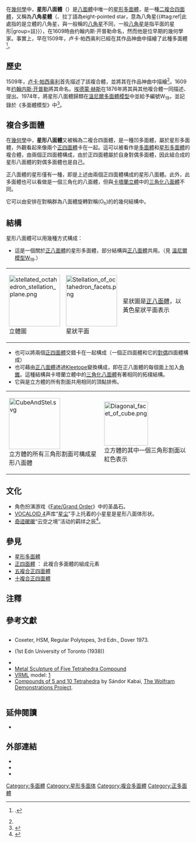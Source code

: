 {{Polyhedronbox
| name = 星形八面體
| polyhedron = 星形八面體
| imagename = Compound of two tetrahedra.png
| rotating = Compound of two tetrahedra.png
| rinfo = (點選檢視旋轉模型)
| Type = 複合正多面體
| Face = 8
| Edge = 12
| Vertice = 8
| Face_type = 8個正三角形
| Compound_count=2
| Compound_type=2個[[正四面體|正四面體]]
| Schläfli = <nowiki>{{3,3}}</nowiki><br />a{4,3}<br />ß{2,4}<br />ßr{2,2}
| Coxeter_diagram = {4,3}[2{3,3}]{3,4}<ref>Regular polytopes, pp.48-50, p.98</ref>
| Symmetry_group = [[Chirality_(mathematics)|chiral]] [[Octahedral_symmetry|octahedral]] (''Oh'')
| Rotation_group = [[Chirality_(mathematics)|chiral]] [[Tetrahedral_symmetry|tetrahedral]] (''Td'')
| Index_references = [[溫尼爾多面體模型列表|W<sub>19</sub>]]
| dual = 二複合正四面體
| elseimage = {{Polyhedronstar
| Stdg_image = Stellation_of_octahedron_facets.png
| Stdg = 
| core_image = Octahedron.png
| core =  [[Stellations_of_octahedron|正八面体]]
| Convex_hull_image = Hexahedron.png
| Convex_hull =  [[正六面体|正六面体]]
}}
}}
在[[幾何學|幾何學]]中，'''星形八面體'''（{{lang-en|Stellated octahedron}}）是[[八面體|八面體]]中唯一的[[星形多面體|星形多面體]]，是一種[[二複合四面體|二複合四面體]]，又稱為'''八角星體'''（{{lang-en|stella octangula}}、拉丁語為eight-pointed star，意為八角星{{#tag:ref|此處指的是立體的八角星，與一般稱的[[八角星|八角星]]不同，一般[[八角星|八角星]]是指平面的星形|group=註}}），在1609時由约翰内斯·开普勒命名，然而他是位早期的幾何學家。事實上，早在1509年，卢卡·帕西奥利已經在其作品神曲中描繪了此種多面體<ref name="Barnes">{{citation| last = Barnes | first = John | contribution = Shapes and Solids | doi = 10.1007/978-3-642-05092-3_2 | pages = 25–56 | publisher = Springer | title = Gems of Geometry | year = 2009| isbn = 978-3-642-05091-6 }}.</ref>。

== 歷史 ==
1509年，[[卢卡·帕西奥利|卢卡·帕西奥利]]首先描述了該複合體，並將其在作品神曲中描繪<ref name="Barnes"/>。1609年[[约翰内斯·开普勒|约翰内斯·开普勒]]將其命名。[[埃德蒙·赫斯|埃德蒙·赫斯]]在1876年將其與其他複合體一同描述、提出。1974年，{{link-en|馬格努斯·J·溫尼爾|Magnus J. Wenninger}}將星形八面體歸類在[[溫尼爾多面體模型列表|溫尼爾多面體模型]]中並給予編號W<sub>19</sub>，並記錄於《多面體模型》中<ref>{{cite book | author={{link-en|馬格努斯·J·溫尼爾|Magnus J. Wenninger|Wenninger, Magnus}} | title=Polyhedron Models | publisher=Cambridge University Press | year=1974 | isbn=0-521-09859-9 }}</ref>。

== 複合多面體 ==
在[[幾何學|幾何學]]中，'''星形八面體'''又被稱為二複合四面體，是一種凹多面體，屬於星形多面體，外觀看起來像兩个[[正四面體|正四面體]]卡在一起。這可以被看作是[[多面體|多面體]]和[[星形多面體|星形多面體]]的複合體，由兩個正四面體構成，由於正四面體屬於自身對偶多面體，因此組合成的星形八面體的對偶多面體也是自己。

正八面體的星形僅有一種，即是上述由兩個正四面體構成的星形八面體。此外，此多面體也可以看做是一個三角化的八面體，但與[[卡塔蘭立體|卡塔蘭立體]]中的[[三角化八面體|三角化八面體]]不同。

它可以由安排在對稱群為八面體旋轉對稱(O<sub>h</sub>)的的幾何結構中。

==結構==
星形八面體可以用幾種方式構成：
*這是一個關於[[正八面體|正八面體]]的星形多面體，部分結構與[[正八面體|正八面體]]共用。（見 [[溫尼爾多面體模型列表#與八面體相關的星形|溫尼爾模型W<sub>19</sub>]].）
{| class=wikitable width=480
|[[File:stellated_octahedron_stellation_plane.png|140px]]<br />立體圖||[[File:Stellation_of_octahedron_facets.png|140px]]<br />星狀平面||星狀圖是[[正八面體|正八面體]]，以黃色星狀平面表示
|}
*也可以將兩個[[正四面體|正四面體]]交錯卡在一起構成（一個正四面體和它的[[對偶多面體|對偶]]四面體構成）
*也可藉由[[正八面體|正八面體]]透過[[Kleetope|Kleetope]]變換構成，即在正八面體的每個面上加入[[角錐|角錐]]。這種結構與卡塔蘭立體中的[[三角化八面體|三角化八面體]]有著相同的拓樸結構。
*它與是立方體的所有割面共用相同的頂點排佈。
{| class=wikitable width=260
|- valign=top
|[[File:CubeAndStel.svg|140px]]<br />立方體的所有三角形割面可構成星形八面體
|[[File:Diagonal_facet_of_cube.png|120px]]<br />立方體的其中一個三角形割面以紅色表示
|}

== 文化 ==
* 角色扮演游戏《[[Fate/Grand_Order|Fate/Grand Order]]》中的圣晶石。
* [[VOCALOID|VOCALOID 4]]声库“[[星尘_(VOCALOID)|星尘]]”手上托着的小星星是星形八面体形状。
* [[奇迹暖暖|奇迹暖暖]]“云空之境”活动的羁绊之辰<ref>{{Cite web |url=http://www.yimasm.com/qijinuannuan/435196.html |title=《奇迹暖暖》云空之境活动规则详解 活动玩法技巧分享 |access-date=2019-01-25 |archive-date=2020-03-16 |archive-url=https://web.archive.org/web/20200316234512/http://www.yimasm.com/qijinuannuan/435196.html |dead-url=no }}</ref>。

== 參見 ==
{{commons category|Stellated_octahedron}}
*[[星形多面體|星形多面體]]
*[[正四面體|正四面體]] ： 此複合多面體的組成元素
*[[五複合正四面體|五複合正四面體]]
*[[十複合正四面體|十複合正四面體]]

== 注釋 ==
{{reflist|group="註"|2}}

== 參考文獻 ==
<div class="reflist columns references-column-count references-column-count-2" style="{{column-count|2}} list-style-type: decimal;">
<references/>
* Coxeter, HSM, Regular Polytopes, 3rd Edn., Dover 1973.
*{{Cite book | last1=Coxeter | first1=Harold Scott MacDonald | author1-link=Harold Scott MacDonald Coxeter | last2=Du Val | first2=P. | last3=Flather | first3=H. T. | last4=Petrie | first4=J. F. | title=[[The_Fifty-Nine_Icosahedra|The Fifty-Nine Icosahedra]] | publisher=Tarquin | edition=3rd | isbn=978-1-899618-32-3 | mr=676126 | year=1999 | postscript=<!--None-->}} (1st Edn University of Toronto (1938))
* {{MathWorld|urlname=Tetrahedron5-Compound|title=Tetrahedron 5-Compound}}
* [http://bulatov.org/metal/five_tetrahedra.html Metal Sculpture of Five Tetrahedra Compound] {{Wayback|url=http://bulatov.org/metal/five_tetrahedra.html |date=20070928011435 }}
* [[VRML|VRML]] model: [https://web.archive.org/web/20081119051953/http://www.interocitors.com/polyhedra/UCs/05__5_Tetrahedra.wrl]
* [http://demonstrations.wolfram.com/CompoundsOf5And10Tetrahedra/ Compounds of 5 and 10 Tetrahedra] {{Wayback|url=http://demonstrations.wolfram.com/CompoundsOf5And10Tetrahedra/ |date=20121112231901 }} by Sándor Kabai, [[The_Wolfram_Demonstrations_Project|The Wolfram Demonstrations Project]].
</div>

== 延伸閱讀 ==
* {{cite book | first=Magnus | last=Wenninger | authorlink=Magnus Wenninger | title=Polyhedron Models | publisher=Cambridge University Press | year=1974 | isbn=0-521-09859-9 }}

== 外部連結 ==
*{{mathworld|urlname=StellaOctangula|title=Stella Octangula}}
*{{mathworld|urlname=Tetrahedron2-Compound|title=Compound of two tetrahedra}}
* {{KlitzingPolytopes|../incmats/so.htm|3D compound|}}

{{廣義的正多面體}}
{{星形化多面體}}

[[Category:多面體|Category:多面體]]
[[Category:星形多面体|Category:星形多面体]]
[[Category:複合多面體|Category:複合多面體]]
[[Category:正多面體|Category:正多面體]]